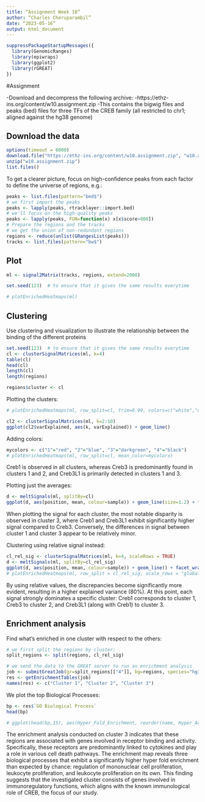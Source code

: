 ```yaml
---
title: “Assignment Week 10”
author: “Charles Cheruparambil”
date: “2023-05-16”
output: html_document
---
```

```r
suppressPackageStartupMessages({
  library(GenomicRanges)
  library(epiwraps)
  library(ggplot2)
  library(rGREAT)
})
```

#Assignment

-Download and decompress the following archive:
  -https://ethz-ins.org/content/w10.assignment.zip
  -This contains the bigwig files and peaks (bed) files for three TFs of the CREB family (all restricted to chr1; aligned against the hg38 genome)

## Download the data

```r
options(timeout = 6000)
download.file("https://ethz-ins.org/content/w10.assignment.zip", "w10.assignment.zip")
unzip("w10.assignment.zip")
list.files()
```


To get a clearer picture, focus on high-confidence peaks from each factor to define the universe of regions, e.g.:

```r
peaks <- list.files(pattern="bed$")
# we first import the peaks
peaks <- lapply(peaks, rtracklayer::import.bed)
# we'll focus on the high-quality peaks
peaks <- lapply(peaks, FUN=function(x) x[x$score>800])
# Prepare the regions and the tracks
# we get the union of non-redundant regions
regions <- reduce(unlist(GRangesList(peaks)))
tracks <- list.files(pattern="bw$")
```

## Plot

```r
ml <- signal2Matrix(tracks, regions, extend=2000)

set.seed(123)  # to ensure that it gives the same results everytime

# plotEnrichedHeatmaps(ml)
```

## Clustering

Use clustering and visualization to illustrate the relationship between the binding of the different proteins

```r
set.seed(123)  # to ensure that it gives the same results everytime
cl <- clusterSignalMatrices(ml, k=4)
table(cl)
head(cl)
length(cl)
length(regions)

regions$cluster <- cl
```

Plotting the clusters:

```r
# plotEnrichedHeatmaps(ml, row_split=cl, trim=0.99, colors=c("white","darkred"))
```

```r
cl2 <- clusterSignalMatrices(ml, k=2:10)
ggplot(cl2$varExplained, aes(k, varExplained)) + geom_line()
```



Adding colors:

```r
mycolors <- c("1"="red", "2"="blue", "3"="darkgreen", "4"="black")
# plotEnrichedHeatmaps(ml, row_split=cl, mean_color=mycolors)
```
Creb1 is observed in all clusters, whereas Creb3 is predominantly found in clusters 1 and 2, and Creb3L1 is primarily detected in clusters 1 and 3.


Plotting just the averages:

```r
d <- meltSignals(ml, splitBy=cl)
ggplot(d, aes(position, mean, colour=sample)) + geom_line(size=1.2) + facet_wrap(~split)
```
When plotting the signal for each cluster, the most notable disparity is observed in cluster 3, where Creb1 and Creb3L1 exhibit significantly higher signal compared to Creb3. Conversely, the differences in signal between cluster 1 and cluster 3 appear to be relatively minor.


Clustering using relative signal instead:

```r
cl_rel_sig <- clusterSignalMatrices(ml, k=4, scaleRows = TRUE)
d <- meltSignals(ml, splitBy=cl_rel_sig)
ggplot(d, aes(position, mean, colour=sample)) + geom_line() + facet_wrap(~split)
# plotEnrichedHeatmaps(ml, row_split = cl_rel_sig, scale_rows = "global")
```
By using relative values, the discrepancies become significantly more evident, resulting in a higher explained variance (80%). At this point, each signal strongly dominates a specific cluster: Creb1 corresponds to cluster 1, Creb3 to cluster 2, and Creb3L1 (along with Creb1) to cluster 3.

## Enrichment analysis

Find what's enriched in one cluster with respect to the others:

```r
# we first split the regions by cluster:
split_regions <- split(regions, cl_rel_sig)

# we send the data to the GREAT server to run an enrichment analysis
job <- submitGreatJob(gr=split_regions[["4"]], bg=regions, species="hg38")
res <- getEnrichmentTables(job)
names(res) <- c("Cluster 1", "Cluster 2", "Cluster 3")
```

We plot the top Biological Processes:

```r
bp <- res$`GO Biological Process`
head(bp)

# ggplot(head(bp,15), aes(Hyper_Fold_Enrichment, reorder(name, Hyper_Adjp_BH), size=Hyper_Foreground_Region_Hits, color=-log10(Hyper_Adjp_BH))) + geom_point() + scale_color_viridis_c()

```
The enrichment analysis conducted on cluster 3 indicates that these regions are associated with genes involved in receptor binding and activity. Specifically, these receptors are predominantly linked to cytokines and play a role in various cell death pathways.
The enrichment map reveals three biological processes that exhibit a significantly higher hyper fold enrichment than expected by chance: regulation of mononuclear cell proliferation, leukocyte proliferation, and leukocyte proliferation on its own. This finding suggests that the investigated cluster consists of genes involved in immunoregulatory functions, which aligns with the known immunological role of CREB, the focus of our study.